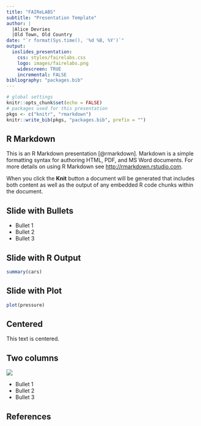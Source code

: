 ```yaml
---
title: "FAIReLABS"
subtitle: "Presentation Template"
author: | 
  |Alice Devries
  |Old Town, Old Country
date: "`r format(Sys.time(), '%d %B, %Y')`"
output: 
  ioslides_presentation:
    css: styles/fairelabs.css
    logo: images/fairelabs.png
    widescreen: TRUE
    incremental: FALSE
bibliography: "packages.bib"
---
```


```r
# global settings
knitr::opts_chunk$set(echo = FALSE)
# packages used for this presentation
pkgs <- c("knitr", "rmarkdown")
knitr::write_bib(pkgs, "packages.bib", prefix = "")
```

## R Markdown

This is an R Markdown  presentation [@rmarkdown]. Markdown is a simple formatting syntax for authoring HTML, PDF, and MS Word documents. For more details on using R Markdown see <http://rmarkdown.rstudio.com>.

When you click the **Knit** button a document will be generated that includes both content as well as the output of any embedded R code chunks within the document.

## Slide with Bullets

- Bullet 1
- Bullet 2
- Bullet 3

## Slide with R Output

```r
summary(cars)
```

## Slide with Plot

```r
plot(pressure)
```

## Centered

<div class="centered">
This text is centered.
</div>

## Two columns

<div class="columns-2">
  ![](images/fairelabs.png){width=60%K}

  - Bullet 1
  - Bullet 2
  - Bullet 3
</div>

## References